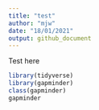 ```yaml
---
title: "test"
author: "mjw"
date: "18/01/2021"
output: github_document
---
```


Test here

```r
library(tidyverse)
library(gapminder)
class(gapminder)
gapminder
```
